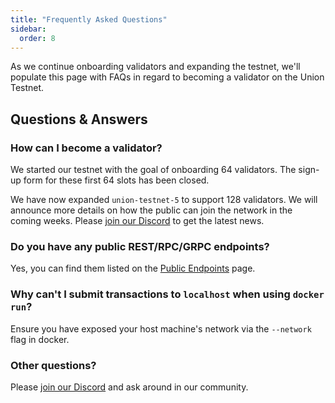 ```yaml
---
title: "Frequently Asked Questions"
sidebar:
  order: 8
---
```


As we continue onboarding validators and expanding the testnet, we'll populate this page with FAQs in regard to becoming a validator on the Union Testnet.

## Questions & Answers

### How can I become a validator?

We started our testnet with the goal of onboarding 64 validators. The sign-up form for these first 64 slots has been closed.

We have now expanded `union-testnet-5` to support 128 validators. We will announce more details on how the public can join the network in the coming weeks. Please [join our Discord](https://discord.gg/union-build) to get the latest news.

### Do you have any public REST/RPC/GRPC endpoints?

Yes, you can find them listed on the [Public Endpoints](../public-endpoints) page.

### Why can't I submit transactions to `localhost` when using `docker run`?

Ensure you have exposed your host machine's network via the `--network` flag in docker.

### Other questions?

Please [join our Discord](https://discord.gg/union-build) and ask around in our community.
